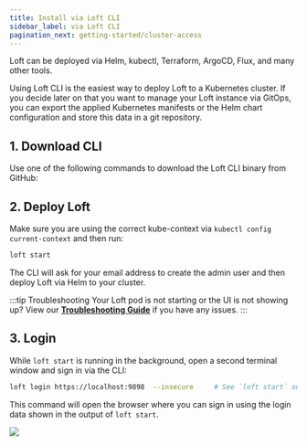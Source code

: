 ```yaml
---
title: Install via Loft CLI
sidebar_label: via Loft CLI
pagination_next: getting-started/cluster-access
---
```



Loft can be deployed via Helm, kubectl, Terraform, ArgoCD, Flux, and many other tools.

Using Loft CLI is the easiest way to deploy Loft to a Kubernetes cluster. If you decide later on that you want to manage your Loft instance via GitOps, you can export the applied Kubernetes manifests or the Helm chart configuration and store this data in a git repository.


## 1. Download CLI
Use one of the following commands to download the Loft CLI binary from GitHub:

<InstallCLIFragment/>


## 2. Deploy Loft
Make sure you are using the correct kube-context via `kubectl config current-context` and then run:
```bash
loft start
```
The CLI will ask for your email address to create the admin user and then deploy Loft via Helm to your cluster.

:::tip Troubleshooting
Your Loft pod is not starting or the UI is not showing up? View our **[Troubleshooting Guide](../../getting-started/install/troubleshooting.mdx)** if you have any issues.
:::


## 3. Login
While `loft start` is running in the background, open a second terminal window and sign in via the CLI:
```bash
loft login https://localhost:9898  --insecure     # See `loft start` output for login credentials
```

This command will open the browser where you can sign in using the login data shown in the output of `loft start`.

<FragmentHintWarningAcceptInsecureCert/>

<Image src={ImageLoginPage} />
